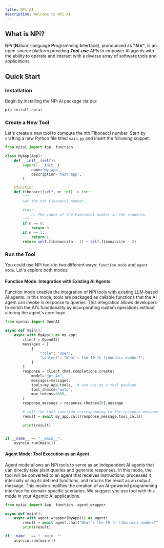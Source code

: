 ```yaml
---
title: NPi AI
description: Welcome to NPi AI
---
```



## What is NPi?

NPi (**N**atural-language **P**rogramming **I**nterface), pronounced as **"N π"**, is an open-source platform providing **_Tool-use_** APIs to empower AI agents with the ability to operate and interact with a diverse array of software tools and applications.

## Quick Start

<Steps>

### Installation

Begin by installing the NPi AI package via pip:

```sh
pip install npiai
```

### Create a New Tool

Let's create a new tool to compute the nth Fibonacci number. Start by crafting a new Python file titled `main.py` and insert the following snippet:


```python filename="main.py"
from npiai import App, function

class MyApp(App):
    def __init__(self):
        super().__init__(
            name='my_app',
            description='test app',
        )

    @function
    def fibonacci(self, n: int) -> int:
        """
        Get the nth Fibonacci number.

        Args:
            n: The index of the Fibonacci number in the sequence.
        """
        if n == 0:
            return 0
        if n == 1:
            return 1
        return self.fibonacci(n - 1) + self.fibonacci(n - 2)
```

### Run the Tool

You could use NPi tools in two different ways: `function mode` and `agent mode`. Let's explore both modes.

#### Function Mode: Integration with Existing AI Agents

Function mode enables the integration of NPi tools with existing LLM-based AI agents. In this mode, tools are packaged
as callable functions that the AI agent can invoke in response to queries. This integration allows developers to enrich
the AI's functionality by incorporating custom operations without altering the agent's core logic.

```python filename="main.py" showLineNumbers {15, 21-22}
from openai import OpenAI

async def main():
    async with MyApp() as my_app:
        client = OpenAI()
        messages = [
            {
                "role": "user",
                "content": "What's the 10-th fibonacci number?",
            }
        ]
        response = client.chat.completions.create(
            model="gpt-4o",
            messages=messages,
            tools=my_app.tools,  # use npi as a tool package
            tool_choice="auto",
            max_tokens=4096,
        )
        response_message = response.choices[0].message

        # call the tool function corresponding to the response message
        result = await my_app.call(response_message.tool_calls)

        print(result)


if __name__ == "__main__":
    asyncio.run(main())
```

#### Agent Mode: Tool Execution as an Agent

Agent mode allows an NPi tools to serve as an independent AI agents that can directly take plain queries and generate
responses. In this mode, the tool will be converted to an agent that receives instructions, processes it internally
using its defined functions, and returns the result as an output message. This mode simplifies the creation of an
AI-powered programming interface for domain-specific scenarios. We suggest you use tool with this mode in your Agentic AI applications.

```python filename="main.py" {1, 4-5}
from npiai import App, function, agent_wrapper

async def main():
    async with agent_wrapper(MyApp()) as agent:
        result = await agent.chat("What's the 10-th fibonacci number?")
        print(result)

if __name__ == "__main__":
    asyncio.run(main())
```

</Steps>
